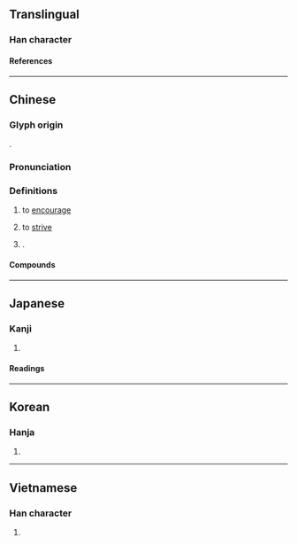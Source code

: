 {{also|劢|励}}
{{character info}}
{{character info|0xf97f}}
==Translingual==

===Han character===
{{Han char|rn=19|rad=力|as=15|sn=17|four=74227|canj=MBKS|ids=⿰厲力}}

====References====
{{Han ref|kx=0149.440|dkj=02472|dj=0338.100|hdz=10381.170|uh=52F5}}
{{Han ref|uh=F97F}}

----

==Chinese==
{{zh-forms|s=励}}

===Glyph origin===
{{Han etym}}
{{Han compound|厲|力|ls=psc|c1=p|c2=s}}.

===Pronunciation===
{{zh-pron
|m=lì
|c=lai6
|h=pfs=li
|md=lâ̤
|mn=lē
|mn-t=li6
|w=
|mc=y
|oc=y
|cat=v,pn
}}

===Definitions===
{{zh-hanzi}}

# to [[encourage]]
# {{lb|zh|literary}} to [[strive]]
# {{surname|zh|nodot=1}}.

====Compounds====
{{zh-der|彫勵|勵兵秣馬|勵志|勵翼|惕勵|愛的鼓勵|勵精求治|勵節|勵行|奮勵|勵精圖治|勉勵|砥名勵節|獎勵|激勵|敦品勵學|矯世勵俗|策勵|鼓勵|風世勵俗|自勵}}

----

==Japanese==
{{ja-kanji forms|励|勵}}

===Kanji===
{{ja-kanji|grade=|rs=力15|shin=励}}

# {{rfdef|ja|sort=力15}}

====Readings====
{{ja-readings
|on=れい
|kun=はげむ
}}

----

==Korean==

===Hanja===
{{ko-hanja|려}}

# {{rfdef|ko|sort=力15}}

----

==Vietnamese==

===Han character===
{{vi-readings|reading=[[lệ]], [[lẹ]]|rs=力15}}

# {{rfdef|vi}}